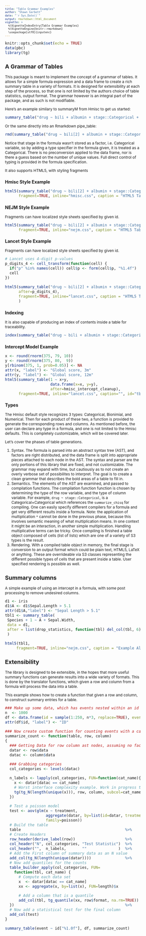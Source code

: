 ```yaml
---
title: "Table Grammar Examples"
author: "Shawn Garbett"
date: "`r Sys.Date()`"
output: rmarkdown::html_document
vignette: >
  %\VignetteIndexEntry{Table Grammar Examples}
  %\VignetteEngine{knitr::rmarkdown}
  \usepackage[utf8]{inputenc}
---
```


<style type="text/css">

body, td {
   font-size: 12px;
}
code.r{
  font-size: 12px;
}
pre {
  font-size: 10px
}
</style>

```r
knitr::opts_chunk$set(echo = TRUE)
data(pbc)
library(tg)
```

## A Grammar of Tables

This package is meant to implement the concept of a grammar of tables. It allows for a simple formula expression and a data frame to create a rich summary table in a variety of formats. It is designed for extensibility at each step of the process, so that one is not limited by the authors choice of table statistics, output format. The grammar however is an integral part of the package, and as such is not modifiable.

Here's an example similary to summaryM from Hmisc to get us started:

```r
summary_table("drug ~ bili + albumin + stage::Categorical + protime + sex + age + spiders", pbc)
```

Or the same directly into an Rmarkdown pipe_table:

```r
rmd(summary_table("drug ~ bili[2] + albumin + stage::Categorical + protime + sex + age + spiders", pbc))
```

Notice that stage in the formula wasn't stored as a factor, i.e. Categorical variable, so by adding a type specifier in the formula given, it is treated as a Categorical. There is no preconversion applied to the data frame, nor is there a guess based on the number of unique values. Full direct control of typing is provided in the formula specification.

It also supports HTML5, with styling fragments

### Hmisc Style Example
```r
html5(summary_table("drug ~ bili[2] + albumin + stage::Categorical + protime + sex + age + spiders", pbc),
      fragment=TRUE, inline="hmisc.css", caption = "HTML5 Table Hmisc Style", id="tbl2")
```

### NEJM Style Example
Fragments can have localized style sheets specified by given id.

```r
html5(summary_table("drug ~ bili[2] + albumin + stage::Categorical + protime + sex + age + spiders", pbc),
      fragment=TRUE, inline="nejm.css", caption = "HTML5 Table NEJM Style", id="tbl3")
```

### Lancet Style Example
Fragments can have localized style sheets specified by given id.

```r
# Lancet uses 4-digit p-values
p_digits_4 <- cell_transform(function(cell) {
  if("p" %in% names(cell)) cell$p <- form(cell$p, "%1.4f")
  cell
})

html5(summary_table("drug ~ bili[2] + albumin + stage::Categorical + protime + sex + age + spiders", pbc,
      after=p_digits_4),
      fragment=TRUE, inline="lancet.css", caption = "HTML5 Table Lancet Style", id="tbl4"
      )
```

### Indexing

It is also capable of producing an index of contents inside a table for traceability.
```r
index(summary_table("drug ~ bili + albumin + stage::Categorical + protime + sex + age + spiders", pbc))[1:20,]
```

### Intercept Model Example
```r
x <- round(rnorm(375, 79, 10))
y <- round(rnorm(375, 80,  9))
y[rbinom(375, 1, prob=0.05)] <- NA
attr(x, "label") <- "Global score, 3m"
attr(y, "label") <- "Global score, 12m"
html5(summary_table(1 ~ x+y,
                    data.frame(x=x, y=y),
                    after=hmisc_intercept_cleanup),
      fragment=TRUE, inline="lancet.css", caption="", id="tbl5")
```

### Types

The Hmisc default style recognizes 3 types: Categorical, Bionimial, and Numerical. Then for each product of these two, a function is provided to generate the corresponding rows and columns. As mentioned before, the user can declare any type in a formula, and one is not limited to the Hmisc defaults. This is completely customizable, which will be covered later.

Let's cover the phases of table generations.

1. Syntax. The formula is parsed into an abstract syntax tree (AST), and factors are right distributed, and the data frame is split into appropriate pieces attached to each node in the AST. The syntax and parser are the only portions of this library that are fixed, and not customizable. The grammar may expand with time, but cautiously as to not create an overly verbose set of possibilites to interpret. The goal is to create a clean grammar that describes the bold areas of a table to fill in.
2. Semantics. The elements of the AST are examined, and passed to compilation functions. The compilation function function is chosen by determining the type of the row variable, and the type of column variable. For example, `drug ~ stage::Categorical`, is a Categorical$\times$Categorical which references the `summarize_chisq` for compiling. One can easily specify different compilers for a formula and get very different results inside a formula. Note: the application of multiplication `*` cannot be done in the previous phase, because this involves semantic meaning of what multiplication means. In one context it might be an interaction, in another simple multiplication. Handling multiplicative terms can be tricky. Once compiling is finished a table object composed of cells (list of lists) which are one of a variety of S3 types is the result.
3. Rendering. With a compiled table object in memory, the final stage is conversion to an output format which could be plain text, HTML5, LaTeX or anything. These are overrideable via S3 classes representing the different possible types of cells that are present inside a table. User specified rendering is possible as well. 

## Summary columns

A simple example of using an intercept in a formula, with some post processing to remove undesired columns.

```r
d1 <- iris
d1$A <- d1$Sepal.Length > 5.1
attr(d1$A,"label") <- "Sepal Length > 5.1"
tbl1 <- summary_table(
 Species + 1 ~ A + Sepal.Width,
 data = d1,
 after = list(drop_statistics, function(tbl) del_col(tbl, 6))
 )

html5(tbl1,
     fragment=TRUE, inline="nejm.css", caption = "Example All Summary", id="tbl1")
```

## Extensibility

The library is designed to be extensible, in the hopes that more useful summary functions can generate results into a wide variety of formats. This is done by the translator functions, which given a row and column from a formula will process the data into a table.

This example shows how to create a function that given a row and column, to construct summary entries for a table.

```r

### Make up some data, which has events nested within an id
n  <- 1000
df <- data.frame(id = sample(1:250, n*3, replace=TRUE), event = as.factor(rep(c("A", "B","C"), n)))
attr(df$id, "label") <- "ID"

### Now create custom function for counting events with a category
summarize_count <- function(table, row, column)
{
  ### Getting Data for row column ast nodes, assuming no factors
  datar <- row$data
  datac <- column$data

  ### Grabbing categories
  col_categories <- levels(datac)

  n_labels <- lapply(col_categories, FUN=function(cat_name){
    x <- datar[datac == cat_name]
    # Worst interface complexity example. Work in progress to simplify
    tg(tg_N(length(unique(x))), row, column, subcol=cat_name)
  })

  # Test a poisson model
  test <- aov(glm(x ~ treatment,
                  aggregate(datar, by=list(id=datar, treatment=datac), FUN=length),
                  family=poisson))
  # Build the table
  table                                              %>%
  # Create Headers
  row_header(derive_label(row))                      %>%
  col_header("N", col_categories, "Test Statistic")  %>%
  col_header("",  n_labels,       ""              )  %>%
  # Add the First column of summary data as an N value
  add_col(tg_N(length(unique(datar))))               %>%
  # Now add quantiles for the counts
  table_builder_apply(col_categories, FUN=
    function(tbl, cat_name) {
      # Compute each data set
      x  <- datar[datac == cat_name]
      xx <- aggregate(x, by=list(x), FUN=length)$x

      # Add a column that is a quantile
      add_col(tbl, tg_quantile(xx, row$format, na.rm=TRUE))
  })                                                 %>%
  # Now add a statistical test for the final column
  add_col(test)
}

summary_table(event ~ id["%1.0f"], df, summarize_count)
```


